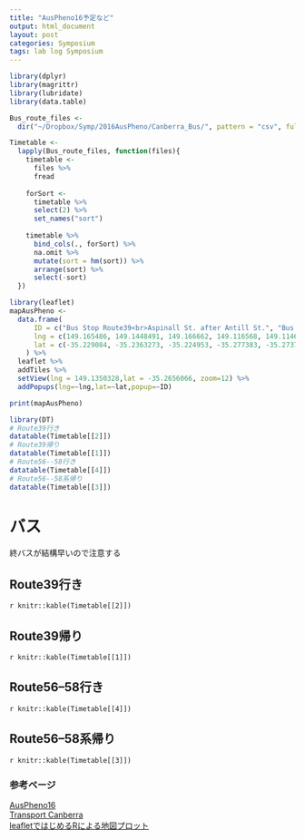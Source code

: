 ```yaml
---
title: "AusPheno16予定など"
output: html_document
layout: post
categories: Symposium
tags: lab log Symposium
---
```


```r
library(dplyr)
library(magrittr)
library(lubridate)
library(data.table)

Bus_route_files <-
  dir("~/Dropbox/Symp/2016AusPheno/Canberra_Bus/", pattern = "csv", full.names = T)

Timetable <-
  lapply(Bus_route_files, function(files){
    timetable <-
      files %>%
      fread
    
    forSort <-
      timetable %>%
      select(2) %>%
      set_names("sort")
              
    timetable %>%
      bind_cols(., forSort) %>%
      na.omit %>%
      mutate(sort = hm(sort)) %>%
      arrange(sort) %>%
      select(-sort)
  })
```

```r
library(leaflet)
mapAusPheno <-
  data.frame(
      ID = c("Bus Stop Route39<br>Aspinall St. after Antill St.", "Bus Stop Route56-58<br>Federal Hwy. opp. Phillip Av.", "Hotel", "Meet Prof.WSC<br>14:30 on Thu", "CSIRO Discovery Centre", "University House<br>BBQ 6.30 on Mon", "The Shine Dome<br>Public Seminar 6:30 on Wed"),
      lng = c(149.165486, 149.1448491, 149.166662, 149.116568, 149.1146661, 149.118699, 149.122649),
      lat = c(-35.229084, -35.2363273, -35.224953, -35.277383, -35.2737138, -35.283830, -35.283693)
    ) %>%
  leaflet %>%
  addTiles %>%
  setView(lng = 149.1350328,lat = -35.2656066, zoom=12) %>%
  addPopups(lng=~lng,lat=~lat,popup=~ID)

print(mapAusPheno)

library(DT)  
# Route39行き
datatable(Timetable[[2]])
# Route39帰り
datatable(Timetable[[1]])
# Route56--58行き
datatable(Timetable[[4]])
# Route56--58系帰り
datatable(Timetable[[3]])
```

# バス
終バスが結構早いので注意する  

## Route39行き
`r knitr::kable(Timetable[[2]])`

## Route39帰り
`r knitr::kable(Timetable[[1]])`

## Route56--58行き
`r knitr::kable(Timetable[[4]])`

## Route56--58系帰り
`r knitr::kable(Timetable[[3]])`

### 参考ページ
[AusPheno16](http://icec-auspheno2016.com.au/)  
[Transport Canberra](https://www.transport.act.gov.au/)  
[leafletではじめるRによる地図プロット](https://kazutan.github.io/JapanR2015/leaflet_d.html)  

